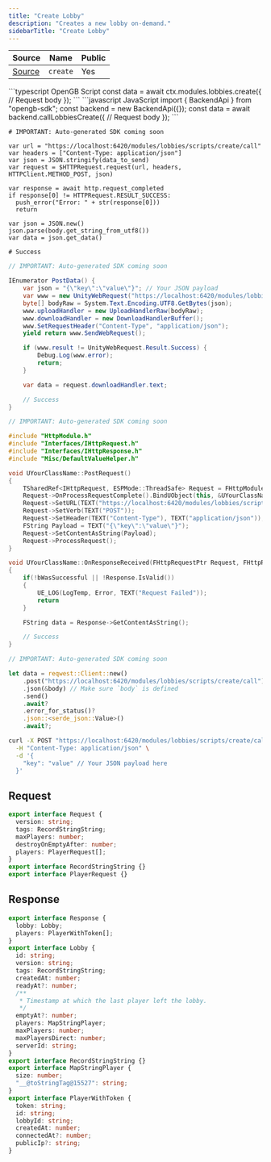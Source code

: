 ```yaml
---
title: "Create Lobby"
description: "Creates a new lobby on-demand."
sidebarTitle: "Create Lobby"
---
```


| Source                                                                                                      | Name       | Public     |
| ----------------------------------------------------------------------------------------------------------- | ---------- | ---------- |
| [Source](https://github.com/rivet-gg/opengb-modules/tree/main/modules/lobbies/scripts/create.ts) | `create` | Yes |

<RequestExample>
```typescript OpenGB Script
const data = await ctx.modules.lobbies.create({
  // Request body
});
```
```javascript JavaScript
import { BackendApi } from "opengb-sdk";
const backend = new BackendApi({});
const data = await backend.callLobbiesCreate({
  // Request body
});
```

```gdscript Godot
# IMPORTANT: Auto-generated SDK coming soon

var url = "https://localhost:6420/modules/lobbies/scripts/create/call"
var headers = ["Content-Type: application/json"]
var json = JSON.stringify(data_to_send)
var request = $HTTPRequest.request(url, headers, HTTPClient.METHOD_POST, json)

var response = await http.request_completed
if response[0] != HTTPRequest.RESULT_SUCCESS:
  push_error("Error: " + str(response[0]))
  return

var json = JSON.new()
json.parse(body.get_string_from_utf8())
var data = json.get_data()

# Success
```

```csharp Unity
// IMPORTANT: Auto-generated SDK coming soon

IEnumerator PostData() {
    var json = "{\"key\":\"value\"}"; // Your JSON payload
    var www = new UnityWebRequest("https://localhost:6420/modules/lobbies/scripts/create/call", "POST");
    byte[] bodyRaw = System.Text.Encoding.UTF8.GetBytes(json);
    www.uploadHandler = new UploadHandlerRaw(bodyRaw);
    www.downloadHandler = new DownloadHandlerBuffer();
    www.SetRequestHeader("Content-Type", "application/json");
    yield return www.SendWebRequest();

    if (www.result != UnityWebRequest.Result.Success) {
        Debug.Log(www.error);
        return;
    }

    var data = request.downloadHandler.text;

    // Success
}

```

```cpp Unreal Engine
// IMPORTANT: Auto-generated SDK coming soon

#include "HttpModule.h"
#include "Interfaces/IHttpRequest.h"
#include "Interfaces/IHttpResponse.h"
#include "Misc/DefaultValueHelper.h"

void UYourClassName::PostRequest()
{
    TSharedRef<IHttpRequest, ESPMode::ThreadSafe> Request = FHttpModule::Get().CreateRequest();
    Request->OnProcessRequestComplete().BindUObject(this, &UYourClassName::OnResponseReceived);
    Request->SetURL(TEXT("https://localhost:6420/modules/lobbies/scripts/create/call"));
    Request->SetVerb(TEXT("POST"));
    Request->SetHeader(TEXT("Content-Type"), TEXT("application/json"));
    FString Payload = TEXT("{\"key\":\"value\"}");
    Request->SetContentAsString(Payload);
    Request->ProcessRequest();
}

void UYourClassName::OnResponseReceived(FHttpRequestPtr Request, FHttpResponsePtr Response, bool bWasSuccessful)
{
    if(!bWasSuccessful || !Response.IsValid())
    {
        UE_LOG(LogTemp, Error, TEXT("Request Failed"));
        return
    }

    FString data = Response->GetContentAsString();

    // Success
}
```

```rust Rust
// IMPORTANT: Auto-generated SDK coming soon

let data = reqwest::Client::new()
    .post("https://localhost:6420/modules/lobbies/scripts/create/call")
    .json(&body) // Make sure `body` is defined
    .send()
    .await?
    .error_for_status()?
    .json::<serde_json::Value>()
    .await?;
```

```bash curl
curl -X POST "https://localhost:6420/modules/lobbies/scripts/create/call" \
  -H "Content-Type: application/json" \
  -d '{
    "key": "value" // Your JSON payload here
  }'
```

</RequestExample>

## Request

```typescript
export interface Request {
  version: string;
  tags: RecordStringString;
  maxPlayers: number;
  destroyOnEmptyAfter: number;
  players: PlayerRequest[];
}
export interface RecordStringString {}
export interface PlayerRequest {}
```

## Response

```typescript
export interface Response {
  lobby: Lobby;
  players: PlayerWithToken[];
}
export interface Lobby {
  id: string;
  version: string;
  tags: RecordStringString;
  createdAt: number;
  readyAt?: number;
  /**
   * Timestamp at which the last player left the lobby.
   */
  emptyAt?: number;
  players: MapStringPlayer;
  maxPlayers: number;
  maxPlayersDirect: number;
  serverId: string;
}
export interface RecordStringString {}
export interface MapStringPlayer {
  size: number;
  "__@toStringTag@15527": string;
}
export interface PlayerWithToken {
  token: string;
  id: string;
  lobbyId: string;
  createdAt: number;
  connectedAt?: number;
  publicIp?: string;
}
```
